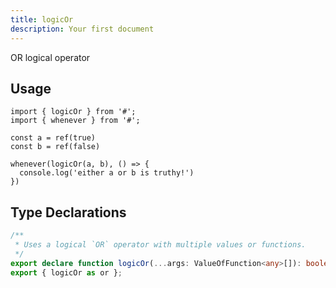 ```yaml
---
title: logicOr
description: Your first document
---
```


OR logical operator

## Usage

```tsx
import { logicOr } from '#';
import { whenever } from '#';

const a = ref(true)
const b = ref(false)

whenever(logicOr(a, b), () => {
  console.log('either a or b is truthy!')
})
```

## Type Declarations

```typescript
/**
 * Uses a logical `OR` operator with multiple values or functions.
 */
export declare function logicOr(...args: ValueOfFunction<any>[]): boolean;
export { logicOr as or };
```
